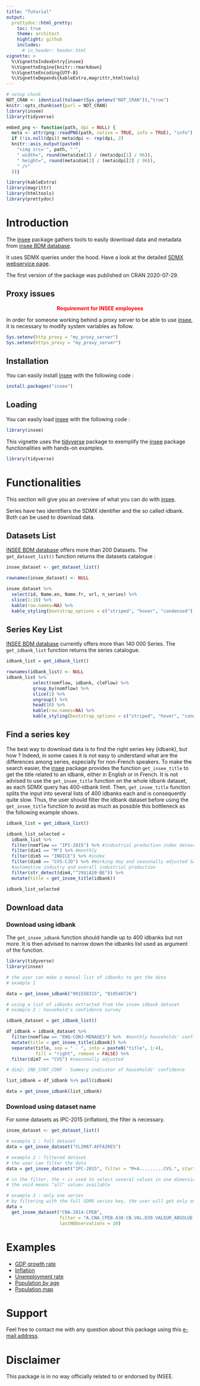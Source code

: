 ---
title: "Tutorial"
output:
  prettydoc::html_pretty:
    toc: true
    theme: architect
    highlight: github
    includes:
      # in_header: header.html
vignette: >
  %\VignetteIndexEntry{insee} 
  %\VignetteEngine{knitr::rmarkdown} 
  %\VignetteEncoding{UTF-8}
  %\VignetteDepends{kableExtra,magrittr,htmltools}
---

```{r setup,echo=FALSE, include=FALSE}
# setup chunk
NOT_CRAN <- identical(tolower(Sys.getenv("NOT_CRAN")),"true")
knitr::opts_chunk$set(purl = NOT_CRAN)
library(insee)
library(tidyverse)

embed_png <- function(path, dpi = NULL) {
  meta <- attr(png::readPNG(path, native = TRUE, info = TRUE), "info")
  if (!is.null(dpi)) meta$dpi <- rep(dpi, 2)
  knitr::asis_output(paste0(
    "<img src='", path, "'",
    " width=", round(meta$dim[1] / (meta$dpi[1] / 96)),
    " height=", round(meta$dim[2] / (meta$dpi[2] / 96)),
    " />"
  ))}
```

```{r message=FALSE, warning=FALSE, include=FALSE}
library(kableExtra)
library(magrittr)
library(htmltools)
library(prettydoc)
```

# Introduction

The [insee](https://CRAN.R-project.org/package=insee) package gathers tools to easily download data and metadata from [insee BDM database](https://www.insee.fr/en/information/2512785). 

It uses SDMX queries under the hood. Have a look at the detailed [SDMX webservice page](https://www.insee.fr/en/information/2868055).

The first version of the package was published on CRAN 2020-07-29.

## Proxy issues

<center><font color="red"> **Requirement for INSEE employees**</font></center>

In order for someone working behind a proxy server to be able to use [insee](https://CRAN.R-project.org/package=insee), it is necessary to modify system variables as follow.

```{r, message = FALSE, warning = FALSE, eval = FALSE}
Sys.setenv(http_proxy = "my_proxy_server")
Sys.setenv(https_proxy = "my_proxy_server")
```

## Installation

You can easily install [insee](https://CRAN.R-project.org/package=insee) with the following code :

```{r, message = FALSE, warning = FALSE, eval = FALSE}
install.packages("insee")
```

## Loading

You can easily load [insee](https://CRAN.R-project.org/package=insee) with the following code :

```{r, message = FALSE, warning = FALSE, eval = FALSE}
library(insee)
```

This vignette uses the [tidyverse](https://CRAN.R-project.org/package=tidyverse) package to exemplify the [insee](https://CRAN.R-project.org/package=insee) package functionalities with hands-on examples.

```{r, message = FALSE, warning = FALSE, eval = FALSE}
library(tidyverse)
```

# Functionalities

This section will give you an overview of what you can do with [insee](https://CRAN.R-project.org/package=insee).

Series have two identifiers the SDMX identifier and the so called idbank. Both can be used to download data.

## Datasets List

[INSEE BDM database](https://www.insee.fr/en/information/2512785) offers more than 200 Datasets. The <code>get_dataset_list()</code> function returns the datasets catalogue :

```{r, message = FALSE, warning = FALSE, eval = TRUE}
insee_dataset <- get_dataset_list() 
```

```{r echo = FALSE, message = FALSE, warning = FALSE, eval = TRUE}
rownames(insee_dataset) <- NULL

insee_dataset %>% 
  select(id, Name.en, Name.fr, url, n_series) %>% 
  slice(1:10) %>% 
  kable(row.names=NA) %>% 
  kable_styling(bootstrap_options = c("striped", "hover", "condensed"))
```

## Series Key List

[INSEE BDM database](https://www.insee.fr/en/information/2512785) currently offers more than 140 000 Series. The <code>get_idbank_list</code> function returns the series catalogue.

```{r, message=FALSE,warning=FALSE,eval=TRUE}
idbank_list = get_idbank_list()
```

```{r echo=FALSE, message=FALSE, warning=FALSE,eval=TRUE}
rownames(idbank_list) <- NULL
idbank_list %>% 
          select(nomflow, idbank, cleFlow) %>%   
          group_by(nomflow) %>% 
          slice(1) %>% 
          ungroup() %>% 
          head(10) %>%
          kable(row.names=NA) %>% 
          kable_styling(bootstrap_options = c("striped", "hover", "condensed"))


```

## Find a series key

The best way to download data is to find the right series key (idbank), but how ? Indeed, in some cases it is not easy to understand what are the differences among series, especially for non-French speakers.
To make the search easier, the [insee](https://CRAN.R-project.org/package=insee) package provides the function <code>get_insee_title</code> to get the title related to an idbank, either in English or in French. It is not advised to use the <code>get_insee_title</code> function on the whole idbank dataset, as each SDMX query has 400-idbank limit. Then, <code>get_insee_title</code> function splits the input into several lists of 400 idbanks each and is consequently quite slow. Thus, the user should filter the idbank dataset before using the <code>get_insee_title</code> function to avoid as much as possible this bottleneck as the following example shows. 

```{r message=FALSE, warning=FALSE,eval=FALSE}
idbank_list = get_idbank_list()

idbank_list_selected =
  idbank_list %>%
  filter(nomflow == "IPI-2015") %>% #industrial production index dataset
  filter(dim1 == "M") %>% #monthly
  filter(dim5 == "INDICE") %>% #index
  filter(dim8 == "CVS-CJO") %>% #Working day and seasonally adjusted SA-WDA
  #automotive industry and overall industrial production
  filter(str_detect(dim4,"^29$|A10-BE")) %>% 
  mutate(title = get_insee_title(idbank))

idbank_list_selected

```

## Download data

### Download using idbank

The <code>get_insee_idbank</code> function should handle up to 400 idbanks but not more.
It is then advised to narrow down the idbanks list used as argument of the function.

```{r message=FALSE, warning=FALSE,eval=FALSE}
library(tidyverse)
library(insee)

# the user can make a manual list of idbanks to get the data 
# example 1

data = get_insee_idbank("001558315", "010540726")

# using a list of idbanks extracted from the insee idbank dataset
# example 2 : household's confidence survey

idbank_dataset = get_idbank_list()

df_idbank = idbank_dataset %>%
  filter(nomflow == "ENQ-CONJ-MENAGES") %>%  #monthly households' confidence survey
  mutate(title = get_insee_title(idbank)) %>%
  separate(title, sep = " - ", into = paste0("title", 1:4),
           fill = "right", remove = FALSE) %>%
  filter(dim7 == "CVS") #seasonally adjusted

# dim2: IND_SYNT_CONF - Summary indicator of households' confidence

list_idbank = df_idbank %>% pull(idbank)

data = get_insee_idbank(list_idbank)

```

### Download using dataset name

For some datasets as IPC-2015 (inflation), the filter is necessary.

```{r message=FALSE, warning=FALSE,eval=FALSE}

insee_dataset <- get_dataset_list() 

# example 1 : full dataset
data = get_insee_dataset("CLIMAT-AFFAIRES")

# example 2 : filtered dataset 
# the user can filter the data
data = get_insee_dataset("IPC-2015", filter = "M+A.........CVS.", startPeriod = "2015-03")

# in the filter, the + is used to select several values in one dimension, like an "and" statement
# the void means "all" values available

# example 3 : only one series
# by filtering with the full SDMX series key, the user will get only one series
data = 
  get_insee_dataset("CNA-2014-CPEB",
                    filter = "A.CNA_CPEB.A38-CB.VAL.D39.VALEUR_ABSOLUE.FE.EUROS_COURANTS.BRUT",
                    lastNObservations = 10)

```

# Examples 

* [GDP growth rate](https://hadrilec.github.io/insee/articles/2_gdp-vignettes.html)
* [Inflation](https://hadrilec.github.io/insee/articles/3_inflation-vignettes.html)
* [Unemployment rate](https://hadrilec.github.io/insee/articles/4_unem-vignettes.html)
* [Population by age](https://hadrilec.github.io/insee/articles/5_pop-vignettes.html)
* [Population map](https://hadrilec.github.io/insee/articles/6_pop_map-vignettes.html)


# Support
Feel free to contact me with any question about this package using this [e-mail address](mailto:leclerc.hadrien@gmail.com?subject=[r-package][insee]).

# Disclaimer

This package is in no way officially related to or endorsed by INSEE.

